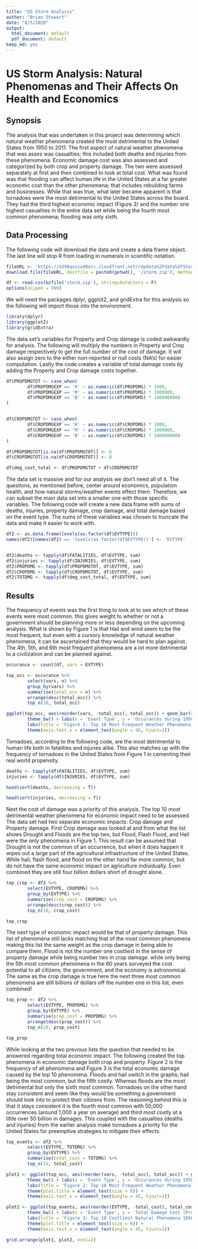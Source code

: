 ```yaml
---
title: "US Storm Analysis"
author: "Brian Stewart"
date: "8/5/2020"
output:
  html_document: default
  pdf_document: default
keep_md: yes
---
```


# US Storm Analysis: Natural Phenomenas and Their Affects On Health and Economics  

## Synopsis  

The analysis that was undertaken in this project was determining which natural weather phenomena created the most detrimental to the United States from 1950 to 2011. The first aspect of natural weather phenomena that was asses was casualties; this included both deaths and injuries from these phenomena. Economic damage cost was also assessed and categorized by both crop and property damage. The two were assessed separately at first and then combined to look at total cost. What was found was that flooding can affect human life in the United States at a far greater economic cost than the other phenomena; that includes rebuilding farms and businesses. While that was true, what later became apparent is that tornadoes were the most detrimental to the United States across the board. They had the third highest economic impact (Figure 3) and the number one highest casualties in the entire data set while being the fourth most common phenomena; flooding was only sixth.  

## Data Processing  

The following code will download the data and create a data frame object. The last line will stop R from loading in numerals in scientific notation.  

```r
fileURL <- 'https://d396qusza40orc.cloudfront.net/repdata%2Fdata%2FStormData.csv.bz2'
download.file(fileURL, destfile = paste0(getwd(), '/storm.zip'), method = "curl")

df <- read.csv(bzfile('storm.zip'), stringsAsFactors = F)
options(scipen = 999)
```

We will need the packages dplyr, ggplot2, and gridExtra for this analysis so the following will import those into the environment.    

```r
library(dplyr)
library(ggplot2)
library(gridExtra)
```

The data set's variables for Property and Crop damage is coded awkwardly for analysis. The following will multiply the numbers in Property and Crop damage respectively to get the full number of the cost of damage. It will also assign zero to the either non-reported or null costs (NA's) for easier computation. Lastly the code creates a variable of total damage costs by adding the Property and Crop damage costs together.    

```r
df$PROPDMGTOT <- case_when(
        df$PROPDMGEXP == 'K' ~ as.numeric(df$PROPDMG) * 1000,
        df$PROPDMGEXP == 'M' ~ as.numeric(df$PROPDMG) * 1000000,
        df$PROPDMGEXP == 'B' ~ as.numeric(df$PROPDMG) * 1000000000
)


df$CROPDMGTOT <- case_when(
        df$CROPDMGEXP == 'K' ~ as.numeric(df$CROPDMG) * 1000,
        df$CROPDMGEXP == 'M' ~ as.numeric(df$CROPDMG) * 1000000,
        df$CROPDMGEXP == 'B' ~ as.numeric(df$CROPDMG) * 1000000000
)

df$PROPDMGTOT[is.na(df$PROPDMGTOT)] <- 0
df$CROPDMGTOT[is.na(df$CROPDMGTOT)] <- 0

df$dmg_cost_total <- df$PROPDMGTOT + df$CROPDMGTOT
```

The data set is massive and for our analysis we don't need all of it. The questions, as mentioned before, center around economics, population health, and how natural storms/weather events effect them. Therefore, we can subset the main data set into a smaller one with those specific variables. The following code will create a new data frame with sums of deaths, injuries, property damage, crop damage, and total damage based on the event type. The sums of these variables was chosen to truncate the data and make it easier to work with.   

```r
df2 <- as.data.frame(levels(as.factor(df$EVTYPE)))
names(df2)[names(df2) == 'levels(as.factor(df$EVTYPE))'] <- 'EVTYPE'


df2$deaths <- tapply(df$FATALITIES, df$EVTYPE, sum)
df2$injuries <- tapply(df$INJURIES, df$EVTYPE, sum)
df2$PROPDMG <- tapply(df$PROPDMGTOT, df$EVTYPE, sum)
df2$CROPDMG <- tapply(df$CROPDMGTOT, df$EVTYPE, sum)
df2$TOTDMG <- tapply(df$dmg_cost_total, df$EVTYPE, sum)
```

## Results

The frequency of events was the first thing to look at to see which of these events were most common. this gives weight to whether or not a government should be planning more or less depending on the upcoming analysis. What is shown by Figure 1 is that Hail and wind seem to be the most frequent, but even with a cursory knowledge of natural weather phenomena, it can be ascertained that they would be hard to plan against. The 4th, 5th, and 6th most frequent phenomena are a lot more detrimental to a civilization and can be planned against.  
```r
occurance <- count(df, vars = EVTYPE)

top_occ <- occurance %>% 
        select(vars, n) %>%
        group_by(vars) %>%
        summarise(total_occ = n) %>%
        arrange(desc(total_occ)) %>%
        top_n(10, total_occ)

ggplot(top_occ, aes(reorder(vars, -total_occ), total_occ)) + geom_bar(stat = 'identity') +
        theme_bw() + labs(x = 'Event Type', y = 'Occurances during 1950 - 2011') +
        labs(title = 'Figure 1: Top 10 Most Frequent Weather Phenomena 1950-2011') + 
        theme(axis.text.x = element_text(angle = 45, hjust=1))
```

Tornadoes, according to the following code, are the most detrimental to human life both in fatalities and injuries alike. This also matches up with the frequency of tornadoes in the United States from Figure 1 in cementing their real world propensity.  

```r
deaths <- tapply(df$FATALITIES, df$EVTYPE, sum)
injuries <- tapply(df$INJURIES, df$EVTYPE, sum)

head(sort(deaths, decreasing = T))

head(sort(injuries, decreasing = T))
```

Next the cost of damage was a priority of this analysis. The top 10 most detrimental weather phenomena for economic impact need to be assessed. The data set had two separate economic impacts: Crop damage and Property damage. First Crop damage was looked at and from what the list shows Drought and Floods are the top two, but Flood, Flash Flood, and Hail were the only phenomena in Figure 1. This result can be assumed that Drought is not the common of an occurrence, but when it does happen it wipes out a large part of the agricultural infrastructure of the United States. While hail, flash flood, and flood on the other hand far more common, but do not have the same economic impact on agriculture individually. Even combined they are still four billion dollars short of drought alone.  

```r
top_crop <- df2 %>%
        select(EVTYPE, CROPDMG) %>%
        group_by(EVTYPE) %>%
        summarise(crop_cost = CROPDMG) %>%
        arrange(desc(crop_cost)) %>%
        top_n(10, crop_cost)

top_crop
```

The next type of economic impact would be that of property damage. This list of phenomena still lacks matching that of the most common phenomena making this list the same weight as the crop damage in being able to compare them. Flood is not the number one costliest in the sense of property damage while being number two in crop damage. while only being the 5th most common phenomena in the 60 years surveyed the cost potential to all citizens, the government, and the economy is astronomical. The same as the crop damage is true here the next three most common phenomena are still billions of dollars off the number one in this list, even combined!  

```r
top_prop <- df2 %>% 
        select(EVTYPE, PROPDMG) %>%
        group_by(EVTYPE) %>%
        summarise(prop_cost = PROPDMG) %>%
        arrange(desc(prop_cost)) %>%
        top_n(10, prop_cost)

top_prop
```

While looking at the two previous lists the question that needed to be answered regarding total economic impact. The following created the top phenomena in economic damage both crop and property. Figure 2 is the frequency of all phenomena and Figure 3 is the total economic damage caused by the top 10 phenomena. Floods and hail switch in the graphs; hail being the most common, but the fifth costly. Whereas floods are the most detrimental but only the sixth most common. Tornadoes on the other hand stay consistent and seem like they would be something a government should look into to protect their citizens from. The reasoning behind this is that it stays consistent it is the fourth most common with 50,000 occurrences (around 1,000 a year on average) and third most costly at a little over 50 billion in damages. This coupled with the casualties (deaths and injuries) from the earlier analysis make tornadoes a priority for the United States for preemptive strategies to mitigate their effects. 

```r
top_events <- df2 %>% 
        select(EVTYPE, TOTDMG) %>%
        group_by(EVTYPE) %>%
        summarise(total_cost = TOTDMG) %>%
        top_n(10, total_cost)

plot1 <- ggplot(top_occ, aes(reorder(vars, -total_occ), total_occ)) + geom_bar(stat = 'identity') +
        theme_bw() + labs(x = 'Event Type', y = 'Occurances during 1950 - 2011') +
        labs(title = 'Figure 2: Top 10 Most Frequent Weather Phenomena 1950-2011') + 
        theme(plot.title = element_text(size = 6)) +
        theme(axis.text.x = element_text(angle = 45, hjust=1))

plot2 <- ggplot(top_events, aes(reorder(EVTYPE, -total_cost), total_cost)) + geom_bar(stat = 'identity') +
        theme_bw() + labs(x = 'Event Type', y = 'Total Damage Cost (Property & Crop)') +
        labs(title = 'Figure 3: Top 10 Costliest Natural Phenomena 1950-2011') + 
        theme(plot.title = element_text(size = 6)) +
        theme(axis.text.x = element_text(angle = 45, hjust=1))

grid.arrange(plot1, plot2, ncol=2)
```